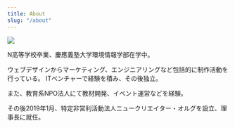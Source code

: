 ```yaml
---
title: About
slug: "/about"
---
```


![](./header.png)

N高等学校卒業、慶應義塾大学環境情報学部在学中。

ウェブデザインからマーケティング、エンジニアリングなど包括的に制作活動を行っている。
ITベンチャーで経験を積み、その後独立。

また、教育系NPO法人にて教材開発、イベント運営などを経験。

その後2019年1月、特定非営利活動法人ニュークリエイター・オルグを設立、理事長に就任。